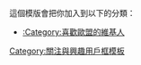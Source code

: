 {{Userbox
|border-c=mediumblue
|border-s=2
|id=[[File:Flag of Europe.svg|68px]]
|id-c=white
|info=這個用戶喜歡'''[[歐盟]]'''。<br>''{{lang|la|“in varietate concordia”}}''
|info-c=white
|info-s=10
|usercategory=喜歡歐盟的維基人
}}
<noinclude>

這個模版會把你加入到以下的分類：
*[[:Category:喜歡歐盟的維基人]]

[[Category:關注與興趣用戶框模板]]
</noinclude>